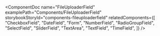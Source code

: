 
<ComponentDoc
  name="FileUploaderField"
  examplePath="Components/FileUploaderField"
  storybookStoryId="components-fileuploaderfield"
  relatedComponents={[
    "CheckboxField",
    "DateField",
    "Form",
    "NumberField",
    "RadioGroupField",
    "SelectField",
    "SliderField",
    "TextArea",
    "TextField",
    "TimeField",
  ]}
/>
